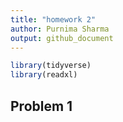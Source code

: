 ```yaml
---
title: "homework 2"
author: Purnima Sharma
output: github_document
---
```


```r
library(tidyverse)
library(readxl)
```

## Problem 1

